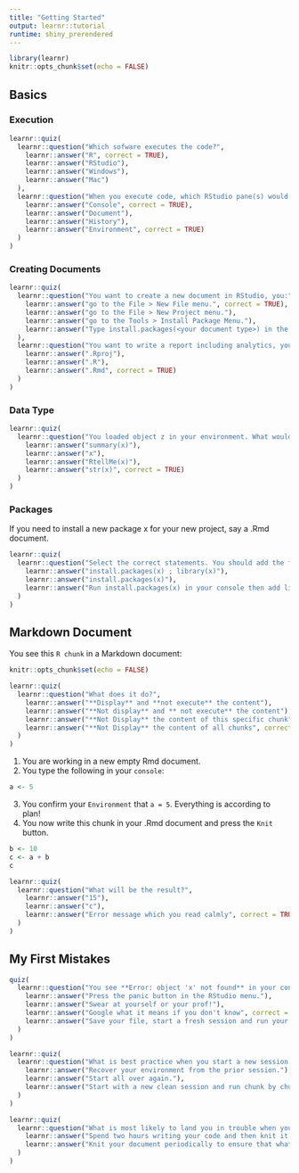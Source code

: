 ```yaml
---
title: "Getting Started"
output: learnr::tutorial
runtime: shiny_prerendered
---
```


```r
library(learnr)
knitr::opts_chunk$set(echo = FALSE)
```

## Basics

### Execution 

```r
learnr::quiz(
  learnr::question("Which sofware executes the code?",
    learnr::answer("R", correct = TRUE),
    learnr::answer("RStudio"),
    learnr::answer("Windows"),
    learnr::answer("Mac")
  ),
  learnr::question("When you execute code, which RStudio pane(s) would you look to see if a variable has been defined?",
    learnr::answer("Console", correct = TRUE),
    learnr::answer("Document"),
    learnr::answer("History"),
    learnr::answer("Environment", correct = TRUE)
  )
)
```

### Creating Documents

```r
learnr::quiz(
  learnr::question("You want to create a new document in RStudio, you:",
    learnr::answer("go to the File > New File menu.", correct = TRUE),
    learnr::answer("go to the File > New Project menu."),
    learnr::answer("go to the Tools > Install Package Menu."),
    learnr::answer("Type install.packages(<your document type>) in the console.")
  ),
  learnr::question("You want to write a report including analytics, you create a new file of type:",
    learnr::answer(".Rproj"),
    learnr::answer(".R"),
    learnr::answer(".Rmd", correct = TRUE)
  )
)
```

### Data Type

```r
learnr::quiz(
  learnr::question("You loaded object z in your environment. What would you type to see what type of object it is?",
    learnr::answer("summary(x)"),
    learnr::answer("x"),
    learnr::answer("RtellMe(x)"),
    learnr::answer("str(x)", correct = TRUE)
  )
)
```

### Packages

If you need to install a new package x for your new project, say a .Rmd document.

```r
learnr::quiz(
  learnr::question("Select the correct statements. You should add the following in a chunk:",
    learnr::answer("install.packages(x) ; library(x)"),
    learnr::answer("install.packages(x)"),
    learnr::answer("Run install.packages(x) in your console then add library(x) in your .Rmd", correct = TRUE)
  )
)
```


## Markdown Document

You see this `R chunk` in a Markdown document:

```r
knitr::opts_chunk$set(echo = FALSE)
```

```r
learnr::quiz(
  learnr::question("What does it do?",
    learnr::answer("**Display** and **not execute** the content"),
    learnr::answer("**Not display** and ** not execute** the content"),
    learnr::answer("**Not Display** the content of this specific chunk"),
    learnr::answer("**Not Display** the content of all chunks", correct = TRUE)
  )
)
```

1. You are working in a new empty Rmd document.
2. You type the following in your `console`:

```r
a <- 5
```

3. You confirm your `Environment` that `a = 5`. Everything is according to plan!
4. You now write this chunk in your .Rmd document and press the `Knit` button. 

```r
b <- 10
c <- a + b
c
```

```r
learnr::quiz(
  learnr::question("What will be the result?",
    learnr::answer("15"),
    learnr::answer("c"),
    learnr::answer("Error message which you read calmly", correct = TRUE)
  )
)
```

## My First Mistakes

```r
quiz(
  learnr::question("You see **Error: object 'x' not found** in your console. What do you do next?",
    learnr::answer("Press the panic button in the RStudio menu."),
    learnr::answer("Swear at yourself or your prof!"),
    learnr::answer("Google what it means if you don't know", correct = T),
    learnr::answer("Save your file, start a fresh session and run your .Rmd line by line until you find where x is defined or not defined.", correct = T)
  )
)
```

```r
learnr::quiz(
  learnr::question("What is best practice when you start a new session to continue working on a .Rmd or .R document?",
    learnr::answer("Recover your environment from the prior session."),
    learnr::answer("Start all over again."),
    learnr::answer("Start with a new clean session and run chunk by chunk or line by line your document until you reach where you left it.", correct = T)
  )
)
```

```r
learnr::quiz(
  learnr::question("What is most likely to land you in trouble when you write a .Rmd documment?",
    learnr::answer("Spend two hours writing your code and then knit it."),
    learnr::answer("Knit your document periodically to ensure that what you have done to date renders properly.", correct = T)
  )
)
```



